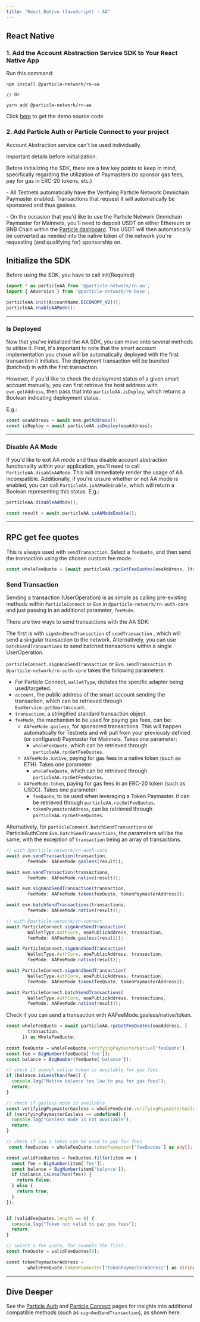 ```yaml
---
title: "React Native (JavaScript) - AA"
---
```


## React Native

### 1. Add the Account Abstraction Service SDK to Your React Native App

Run this command:

```shell Terminal
npm install @particle-network/rn-aa

// Or

yarn add @particle-network/rn-aa
```

Click [here](https://github.com/Particle-Network/particle-react-native/tree/master/particle-aa) to get the demo source code

### 2. Add Particle Auth or Particle Connect to your project

Account Abstraction service can't be used individually.

<Note>
Important details before initialization.
<p></p>
<p>Before initializing the SDK, there are a few key points to keep in mind, specifically regarding the utilization of Paymasters (to sponsor gas fees, pay for gas in ERC-20 tokens, etc.)</p>
<p></p>
<p>- All Testnets automatically have the Verifying Particle Network Omnichain Paymaster enabled. Transactions that request it will automatically be sponsored and thus gasless.</p>
<p>- On the occasion that you'd like to use the Particle Network Omnichain Paymaster for Mainnets, you'll need to deposit USDT on either Ethereum or BNB Chain within the <a href="https://dashboard.particle.network">Particle dashboard</a>. This USDT will then automatically be converted as needed into the native token of the network you're requesting (and qualifying for) sponsorship on.</p>
</Note>

## Initialize the SDK

Before using the SDK, you have to call init(Required)

```typeScript
import * as particleAA from '@particle-network/rn-aa';
import { AAVersion } from '@particle-network/rn-base';

particleAA.init(AccountName.BICONOMY_V2());
particleAA.enableAAMode();
```

---

### Is Deployed

Now that you've initialized the AA SDK, you can move onto several methods to utilize it. First, it's important to note that the smart account implementation you chose will be automatically deployed with the first transaction it initiates. The deployment transaction will be bundled (batched) in with the first transaction. 

However, if you'd like to check the deployment status of a given smart account manually, you can first retrieve the host address with `evm.getAddress`, then pass that into `particleAA.isDeploy`, which returns a Boolean indicating deployment status.

E.g.:

```typeScript
const eoaAddress = await evm.getAddress();
const isDeploy = await particleAA.isDeploy(eoaAddress);
```

---

### Disable AA Mode

If you'd like to exit AA mode and thus disable account abstraction functionality within your application, you'll need to call `ParticleAA.disableAAMode`. This will immediately render the usage of AA incompatible. Additionally, if you're unsure whether or not AA mode is enabled, you can call `ParticleAA.isAAModeEnable`, which will return a Boolean representing this status. E.g.:

```typeScript
particleAA.disableAAMode();

const result = await particleAA.isAAModeEnable();
```

---

## RPC get fee quotes

This is always used with `sendTransaction`. Select a `feeQuote`, and then send the transaction using the chosen custom fee mode.

```typeScript
const wholeFeeQuote = (await particleAA.rpcGetFeeQuotes(eoaAddress, [transaction])) as WholeFeeQuote;
```

### Send Transaction

Sending a transaction (UserOperation) is as simple as calling pre-existing methods within `ParticleConnect` or `Evm` in `@particle-network/rn-auth-core` and just passing in an additional parameter, `feeMode`. 

There are two ways to send transactions with the AA SDK: 

The first is with `signAndSendTransaction` of `sendTransaction` , which will send a singular transaction to the network. Alternatively, you can use `batchSendTransactions` to send batched transactions within a single UserOperation.

`particleConnect.signAndSendTransaction` or `Evm.sendTransaction` in `@particle-network/rn-auth-core` takes the following parameters:

- For Particle Connect, `walletType`, dictates the specific adapter being used/targeted.
- `account`, the public address of the smart account sending the transaction, which can be retrieved through `EvmService.getSmartAccount`.
- `transaction`, a stringified standard transaction object.
- `feeMode`, the mechanism to be used for paying gas fees, can be:
  - `AAFeeMode.gasless`, for sponsored transactions. This will happen automatically for Testnets and will pull from your previously defined (or configured) Paymaster for Mainnets. Takes one parameter:
    - `wholeFeeQuote`, which can be retrieved through `particleAA.rpcGetFeeQuotes`.
  - `AAFeeMode.native`, paying for gas fees in a native token (such as ETH). Takes one parameter:
    - `wholeFeeQuote`, which can be retrieved through `particleAA.rpcGetFeeQuotes`.
  - `AAFeeMode.token`, paying for gas fees in an ERC-20 token (such as USDC). Takes one parameter:
    - `feeQuote`, to be used when leveraging a Token Paymaster. It can be retrieved through `particleAA.rpcGetFeeQuotes`.
    - `tokenPaymasterAddress`, can be  retrieved through `particleAA.rpcGetFeeQuotes`.

Alternatively, for `particleConnect.batchSendTransactions` or ParticleAuthCore `Evm.batchSendTransactions`, the parameters will be the same, with the exception of `transaction` being an array of transactions.

```typeScript
// with @particle-network/rn-auth-core
await evm.sendTransaction(transaction,
        feeMode: AAFeeMode.gasless(result));

await evm.sendTransaction(transactions,
        feeMode: AAFeeMode.native(result));

await evm.signAndSendTransaction(transaction,
        feeMode: AAFeeMode.token(feeQuote, tokenPaymasterAddress));

await evm.batchSendTransactions(transactions,
        feeMode: AAFeeMode.native(result));

// with @particle-network/rn-connect
await ParticleConnect.signAndSendTransaction(
        WalletType.AuthCore, eoaPublicAddress, transaction,
        feeMode: AAFeeMode.gasless(result));

await ParticleConnect.signAndSendTransaction(
        WalletType.AuthCore, eoaPublicAddress, transaction,
        feeMode: AAFeeMode.native(result));

await ParticleConnect.signAndSendTransaction(
        WalletType.AuthCore, eoaPublicAddress, transaction,
        feeMode: AAFeeMode.token(feeQuote, tokenPaymasterAddress));

await ParticleConnect.batchSendTransactions(
        WalletType.AuthCore, eoaPublicAddress, transactions,
        feeMode: AAFeeMode.native(result));
```

Check if you can send a transaction with AAFeeMode.gasless/native/token.

```typeScript
const wholeFeeQuote = await particleAA.rpcGetFeeQuotes(eoaAddress, [
        transaction,
      ]) as WholeFeeQuote;
      
const feeQuote = wholeFeeQuote.verifyingPaymasterNative['feeQuote'];
const fee = BigNumber(feeQuote['fee']);
const balance = BigNumber(feeQuote['balance']);

// check if enough native token is available for gas fees
if (balance.isLessThan(fee)) {
  console.log("Native balance too low to pay for gas fees");
  return;
}

// check if gasless mode is available
const verifyingPaymasterGasless = wholeFeeQuote.verifyingPaymasterGasless;
if (verifyingPaymasterGasless == undefined) {
  console.log("Gasless mode is not available");
  return;
}

// check if can a token can be used to pay for fees
 const feeQuotes = wholeFeeQuote.tokenPaymaster['feeQuotes'] as any[];

const validFeeQuotes = feeQuotes.filter(item => {
  const fee = BigNumber(item['fee']);
  const balance = BigNumber(item['balance']);
  if (balance.isLessThan(fee)) {
    return false;
  } else {
    return true;
  }
});


if (validFeeQuotes.length == 0) {
  console.log("Token not valid to pay gas fees");
  return;
}

// select a fee quote, for example the first.
const feeQuote = validFeeQuotes[0];

const tokenPaymasterAddress =
        wholeFeeQuote.tokenPaymaster["tokenPaymasterAddress"] as string;

```

***

## Dive Deeper

See the [Particle Auth](/api-reference/auth/mobile-sdks/react) and [Particle Connect](/api-reference/connect/mobile/react) pages for insights into additional compatible methods (such as `signAndSendTransaction`), as shown here.
